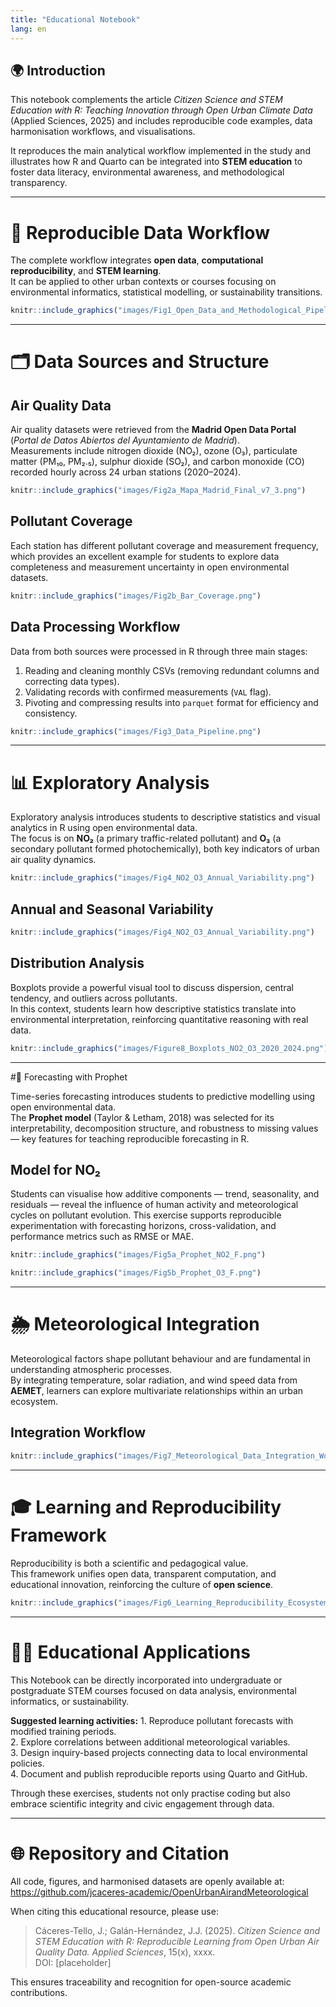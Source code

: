 ```yaml
---
title: "Educational Notebook"
lang: en
---
```



## 🌍 Introduction

This notebook complements the article *Citizen Science and STEM Education with R: Teaching Innovation through Open Urban Climate Data*  
(Applied Sciences, 2025) and includes reproducible code examples, data harmonisation workflows, and visualisations.

It reproduces the main analytical workflow implemented in the study and illustrates how R and Quarto can be integrated into **STEM education** to foster data literacy, environmental awareness, and methodological transparency.

------------------------------------------------------------------------

# 🔁 Reproducible Data Workflow

The complete workflow integrates **open data**, **computational reproducibility**, and **STEM learning**.\
It can be applied to other urban contexts or courses focusing on environmental informatics, statistical modelling, or sustainability transitions.

```r
knitr::include_graphics("images/Fig1_Open_Data_and_Methodological_Pipeline.png")

```
 
------------------------------------------------------------------------

# 🗂️️ Data Sources and Structure

## Air Quality Data

Air quality datasets were retrieved from the **Madrid Open Data Portal** (*Portal de Datos Abiertos del Ayuntamiento de Madrid*).\
Measurements include nitrogen dioxide (NO₂), ozone (O₃), particulate matter (PM₁₀, PM₂.₅), sulphur dioxide (SO₂), and carbon monoxide (CO) recorded hourly across 24 urban stations (2020–2024).

```r
knitr::include_graphics("images/Fig2a_Mapa_Madrid_Final_v7_3.png")

```

## Pollutant Coverage

Each station has different pollutant coverage and measurement frequency, which provides an excellent example for students to explore data completeness and measurement uncertainty in open environmental datasets.

```r
knitr::include_graphics("images/Fig2b_Bar_Coverage.png")
```

## Data Processing Workflow

Data from both sources were processed in R through three main stages:  

1. Reading and cleaning monthly CSVs (removing redundant columns and correcting data types).  
2. Validating records with confirmed measurements (`VAL` flag).  
3. Pivoting and compressing results into `parquet` format for efficiency and consistency.

```r
knitr::include_graphics("images/Fig3_Data_Pipeline.png")
```
  
---   

# 📊 Exploratory Analysis


Exploratory analysis introduces students to descriptive statistics and visual analytics in R using open environmental data.  
The focus is on **NO₂** (a primary traffic-related pollutant) and **O₃** (a secondary pollutant formed photochemically), both key indicators of urban air quality dynamics.

```r
knitr::include_graphics("images/Fig4_NO2_O3_Annual_Variability.png")
```

## Annual and Seasonal Variability

```r
knitr::include_graphics("images/Fig4_NO2_O3_Annual_Variability.png")
```

## Distribution Analysis
Boxplots provide a powerful visual tool to discuss dispersion, central tendency, and outliers across pollutants.  
In this context, students learn how descriptive statistics translate into environmental interpretation, reinforcing quantitative reasoning with real data.

```r
knitr::include_graphics("images/Figure8_Boxplots_NO2_O3_2020_2024.png")
```


---

#🔮 Forecasting with Prophet

Time-series forecasting introduces students to predictive modelling using open environmental data.  
The **Prophet model** (Taylor & Letham, 2018) was selected for its interpretability, decomposition structure, and robustness to missing values — key features for teaching reproducible forecasting in R.

## Model for NO₂

Students can visualise how additive components — trend, seasonality, and residuals — reveal the influence of human activity and meteorological cycles on pollutant evolution.
This exercise supports reproducible experimentation with forecasting horizons, cross-validation, and performance metrics such as RMSE or MAE.

```r
knitr::include_graphics("images/Fig5a_Prophet_NO2_F.png")
```

```r
knitr::include_graphics("images/Fig5b_Prophet_O3_F.png")
```


---

# 🌦 Meteorological Integration

Meteorological factors shape pollutant behaviour and are fundamental in understanding atmospheric processes.  
By integrating temperature, solar radiation, and wind speed data from **AEMET**, learners can explore multivariate relationships within an urban ecosystem.

## Integration Workflow

```r
knitr::include_graphics("images/Fig7_Meteorological_Data_Integration_Workflow_2020_2024.png")
```


---

# 🎓 Learning and Reproducibility Framework

Reproducibility is both a scientific and pedagogical value.  
This framework unifies open data, transparent computation, and educational innovation, reinforcing the culture of **open science**.

```r
knitr::include_graphics("images/Fig6_Learning_Reproducibility_Ecosystem.png")
```


---

# 🧑‍🏫  Educational Applications


This Notebook can be directly incorporated into undergraduate or postgraduate STEM courses focused on data analysis, environmental informatics, or sustainability.

**Suggested learning activities:**
1. Reproduce pollutant forecasts with modified training periods.  
2. Explore correlations between additional meteorological variables.  
3. Design inquiry-based projects connecting data to local environmental policies.  
4. Document and publish reproducible reports using Quarto and GitHub.

Through these exercises, students not only practise coding but also embrace scientific integrity and civic engagement through data.

---

# 🌐 Repository and Citation

All code, figures, and harmonised datasets are openly available at:  
[https://github.com/jcaceres-academic/OpenUrbanAirandMeteorological](https://github.com/jcaceres-academic/OpenUrbanAirandMeteorological)

When citing this educational resource, please use:

> Cáceres-Tello, J.; Galán-Hernández, J.J. (2025). *Citizen Science and STEM Education with R: Reproducible Learning from Open Urban Air Quality Data.* *Applied Sciences*, 15(x), xxxx.  
> DOI: [placeholder]

This ensures traceability and recognition for open-source academic contributions.

